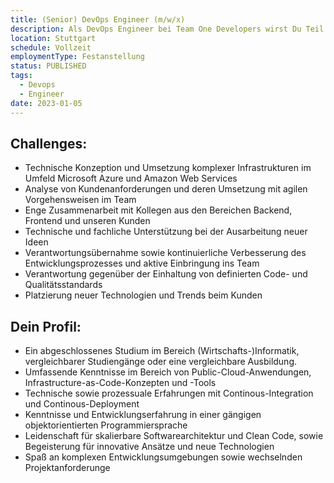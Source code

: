 ```yaml
---
title: (Senior) DevOps Engineer (m/w/x)
description: Als DevOps Engineer bei Team One Developers wirst Du Teil unseres qualitätsverliebten Entwicklungsteams und unterstützt in spannenden anspruchsvollen Projekten. Wir arbeiten in unseren DevOps-Teams mit allen gängigen und modernen Technologien- AWS Azure Docker Kubernetes oder Elastic.
location: Stuttgart
schedule: Vollzeit
employmentType: Festanstellung
status: PUBLISHED
tags:
  - Devops
  - Engineer
date: 2023-01-05
---
```


## Challenges:

- Technische Konzeption und Umsetzung komplexer Infrastrukturen im Umfeld Microsoft Azure und Amazon Web Services
- Analyse von Kundenanforderungen und deren Umsetzung mit agilen Vorgehensweisen im Team
- Enge Zusammenarbeit mit Kollegen aus den Bereichen Backend, Frontend und unseren Kunden
- Technische und fachliche Unterstützung bei der Ausarbeitung neuer Ideen
- Verantwortungsübernahme sowie kontinuierliche Verbesserung des Entwicklungsprozesses und aktive Einbringung ins Team
- Verantwortung gegenüber der Einhaltung von definierten Code- und Qualitätsstandards
- Platzierung neuer Technologien und Trends beim Kunden

## Dein Profil:

- Ein abgeschlossenes Studium im Bereich (Wirtschafts-)Informatik, vergleichbarer Studiengänge oder eine vergleichbare Ausbildung.
- Umfassende Kenntnisse im Bereich von Public-Cloud-Anwendungen, Infrastructure-as-Code-Konzepten und -Tools
- Technische sowie prozessuale Erfahrungen mit Continous-Integration und Continous-Deployment
- Kenntnisse und Entwicklungserfahrung in einer gängigen objektorientierten Programmiersprache
- Leidenschaft für skalierbare Softwarearchitektur und Clean Code, sowie Begeisterung für innovative Ansätze und neue Technologien
- Spaß an komplexen Entwicklungsumgebungen sowie wechselnden Projektanforderunge
